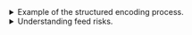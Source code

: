 
<details>
    <summary>Example of the structured encoding process.</summary>

    Taking the feed name `FLR/USD`:

    - **Category**: `01` (Crypto)
    - **Hex-Encoded Feed Name**: `464c522f555344` (hexadecimal representation of `FLR/USD`)
    - **Zero Padding**: The category and hex-encoded feed name combined and padded: `01464c522f55534400000000000000000000000000`
    - **Final ID**: Adding the `0x` prefix results in `0x01464c522f55534400000000000000000000000000`

    <Tabs block>
        <TabItem value="Solidity" label="Solidity" default>

            <CodeBlock language="solidity" title="GetFeedId.sol">
                {GetFeedIdSol}
            </CodeBlock>

        </TabItem>
        <TabItem value="Javascript" label="Javascript">

            <CodeBlock language="javascript" title="get_feed_id.js">
                {GetFeedIdJS}
            </CodeBlock>

        </TabItem>
        <TabItem value="Python" label="Python">

            <CodeBlock language="python" title="get_feed_id.py">
                {GetFeedIdPy}
            </CodeBlock>

        </TabItem>
        <TabItem value="Rust" label="Rust">

            <CodeBlock language="rust" title="get_feed_id.rs">
                {GetFeedIdRs}
            </CodeBlock>

        </TabItem>
        <TabItem value="Go" label="Go">

            <CodeBlock language="go" title="get_feed_id.go">
                {GetFeedIdGo}
            </CodeBlock>

        </TabItem>
    </Tabs>

</details>

<details>
<summary>Understanding feed risks.</summary>

When building applications, developers must carefully evaluate the quality of the data they use. As a developer, you are responsible for identifying and assessing the accuracy, availability, and overall quality of the data you choose to integrate. It is important to understand that all data feeds carry inherent risks.

The table below categorizes feeds into three risk levels based on their market integrity, ranging from lowest to highest, a feed is assigned a higher risk level if it fails to meet **all** the criteria required for classification within a lower risk level:

| **Aspect**                  | 🟢 **Low Risk**                           | 🟡 **Medium Risk**                          | 🔴 **High Risk**                                       |
| --------------------------- | ----------------------------------------- | ------------------------------------------- | ------------------------------------------------------ |
| **Intrinsic Volatility**    | Low, stable price trends                  | Moderate price fluctuations                 | High, frequent price swings                            |
| **Liquidity Variation**     | Abundant and consistent                   | Sufficient but variable                     | Limited and inconsistent                               |
| **Liquidity Concentration** | Broad and well-distributed across venues  | Somewhat concentrated                       | Highly concentrated in a few sources                   |
| **Asset Spread Risk**       | Tight spreads, minimal bid-ask gaps       | Moderate spreads, acceptable bid-ask gaps   | Wide spreads, significant bid-ask gaps                 |
| **Cross Rate Risk**         | Low correlation, direct pricing available | Moderate correlation, indirect pricing used | High correlation, dependent on multiple intermediaries |

Each feed undergoes a rigorous assessment process prior to deployment. The evaluation criteria may vary depending on the specific type of feed being implemented and can evolve over time as our understanding of market integrity risks improves.

</details>

